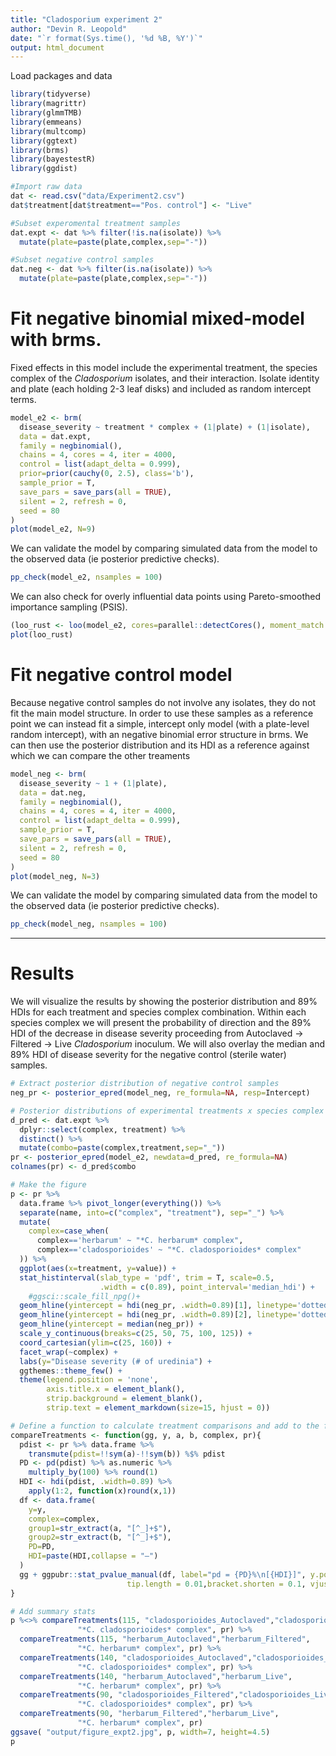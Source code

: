 ```yaml
---
title: "Cladosporium experiment 2"
author: "Devin R. Leopold"
date: "`r format(Sys.time(), '%d %B, %Y')`"
output: html_document
---
```


Load packages and data
```r
library(tidyverse)
library(magrittr)
library(glmmTMB)
library(emmeans)
library(multcomp)
library(ggtext)
library(brms)
library(bayestestR)
library(ggdist)

#Import raw data
dat <- read.csv("data/Experiment2.csv")
dat$treatment[dat$treatment=="Pos. control"] <- "Live"

#Subset experomental treatment samples
dat.expt <- dat %>% filter(!is.na(isolate)) %>%
  mutate(plate=paste(plate,complex,sep="-"))

#Subset negative control samples
dat.neg <- dat %>% filter(is.na(isolate)) %>%
  mutate(plate=paste(plate,complex,sep="-"))
```

# Fit negative binomial mixed-model with brms.
Fixed effects in this model include the experimental treatment, the species complex of the *Cladosporium* isolates, and their interaction. Isolate identity and plate (each holding 2-3 leaf disks) and included as random intercept terms. 

```r
model_e2 <- brm(
  disease_severity ~ treatment * complex + (1|plate) + (1|isolate),
  data = dat.expt, 
  family = negbinomial(), 
  chains = 4, cores = 4, iter = 4000,
  control = list(adapt_delta = 0.999),
  prior=prior(cauchy(0, 2.5), class='b'),
  sample_prior = T,
  save_pars = save_pars(all = TRUE),
  silent = 2, refresh = 0,
  seed = 80
)
plot(model_e2, N=9)
```

We can validate the model by comparing simulated data from the model to the observed data (ie posterior predictive checks).

```r
pp_check(model_e2, nsamples = 100)
```

We can also check for overly influential data points using Pareto-smoothed importance sampling (PSIS).

```r
(loo_rust <- loo(model_e2, cores=parallel::detectCores(), moment_match = TRUE))
plot(loo_rust)
```

# Fit negative control model
Because negative control samples do not involve any isolates, they do not fit the main model structure. In order to use these samples as a reference point we can instead fit a simple, intercept only model (with a plate-level random intercept), with an negative binomial error structure in brms. We can then use the posterior distribution and its HDI as a reference against which we can compare the other treaments

```r
model_neg <- brm(
  disease_severity ~ 1 + (1|plate),
  data = dat.neg, 
  family = negbinomial(), 
  chains = 4, cores = 4, iter = 4000,
  control = list(adapt_delta = 0.999),
  sample_prior = T,
  save_pars = save_pars(all = TRUE),
  silent = 2, refresh = 0,
  seed = 80
)
plot(model_neg, N=3)
```

We can validate the model by comparing simulated data from the model to the observed data (ie posterior predictive checks).

```r
pp_check(model_neg, nsamples = 100)
```

****

# Results
We will visualize the results by showing the posterior distribution and 89% HDIs for each treatment and species complex combination. Within each species complex we will present the probability of direction and the 89% HDI of the decrease in disease severity proceeding from Autoclaved -> Filtered -> Live *Cladosporium* inoculum. We will also overlay the median and 89% HDI of disease severity for the negative control (sterile water) samples.


```r
# Extract posterior distribution of negative control samples
neg_pr <- posterior_epred(model_neg, re_formula=NA, resp=Intercept)

# Posterior distributions of experimental treatments x species complex
d_pred <- dat.expt %>%
  dplyr::select(complex, treatment) %>%
  distinct() %>%
  mutate(combo=paste(complex,treatment,sep="_"))
pr <- posterior_epred(model_e2, newdata=d_pred, re_formula=NA)
colnames(pr) <- d_pred$combo

# Make the figure
p <- pr %>% 
  data.frame %>% pivot_longer(everything()) %>%
  separate(name, into=c("complex", "treatment"), sep="_") %>%
  mutate(
    complex=case_when(
      complex=='herbarum' ~ "*C. herbarum* complex",
      complex=='cladosporioides' ~ "*C. cladosporioides* complex"
  )) %>%
  ggplot(aes(x=treatment, y=value)) +
  stat_histinterval(slab_type = 'pdf', trim = T, scale=0.5,
                    .width = c(0.89), point_interval='median_hdi') +
    #ggsci::scale_fill_npg()+
  geom_hline(yintercept = hdi(neg_pr, .width=0.89)[1], linetype='dotted') +
  geom_hline(yintercept = hdi(neg_pr, .width=0.89)[2], linetype='dotted') +
  geom_hline(yintercept = median(neg_pr)) +
  scale_y_continuous(breaks=c(25, 50, 75, 100, 125)) +
  coord_cartesian(ylim=c(25, 160)) +
  facet_wrap(~complex) +
  labs(y="Disease severity (# of uredinia") +
  ggthemes::theme_few() +
  theme(legend.position = 'none',
        axis.title.x = element_blank(),
        strip.background = element_blank(),
        strip.text = element_markdown(size=15, hjust = 0))

# Define a function to calculate treatment comparisons and add to the figure
compareTreatments <- function(gg, y, a, b, complex, pr){
  pdist <- pr %>% data.frame %>%
    transmute(pdist=!!sym(a)-!!sym(b)) %$% pdist
  PD <- pd(pdist) %>% as.numeric %>%
    multiply_by(100) %>% round(1)
  HDI <- hdi(pdist, .width=0.89) %>% 
    apply(1:2, function(x)round(x,1))
  df <- data.frame(
    y=y, 
    complex=complex,
    group1=str_extract(a, "[^_]+$"),
    group2=str_extract(b, "[^_]+$"),
    PD=PD,
    HDI=paste(HDI,collapse = "—")
  )
  gg + ggpubr::stat_pvalue_manual(df, label="pd = {PD}%\n[{HDI}]", y.position = "y",
                          tip.length = 0.01,bracket.shorten = 0.1, vjust=-0.1)
}

# Add summary stats
p %<>% compareTreatments(115, "cladosporioides_Autoclaved","cladosporioides_Filtered",
               "*C. cladosporioides* complex", pr) %>%
  compareTreatments(115, "herbarum_Autoclaved","herbarum_Filtered",
               "*C. herbarum* complex", pr) %>%
  compareTreatments(140, "cladosporioides_Autoclaved","cladosporioides_Live",
               "*C. cladosporioides* complex", pr) %>%
  compareTreatments(140, "herbarum_Autoclaved","herbarum_Live",
               "*C. herbarum* complex", pr) %>%
  compareTreatments(90, "cladosporioides_Filtered","cladosporioides_Live",
               "*C. cladosporioides* complex", pr) %>%
  compareTreatments(90, "herbarum_Filtered","herbarum_Live",
               "*C. herbarum* complex", pr)
ggsave( "output/figure_expt2.jpg", p, width=7, height=4.5)
p
```
